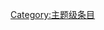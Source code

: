 {{catmore1|[[Wikipedia:微生物专题|Wikipedia:微生物专题]]}}
{{Articles by Quality|topic=微生物|project=微生物|format=TOC}}
{{emptycat}}

[[Category:主题级条目|Category:主题级条目]]